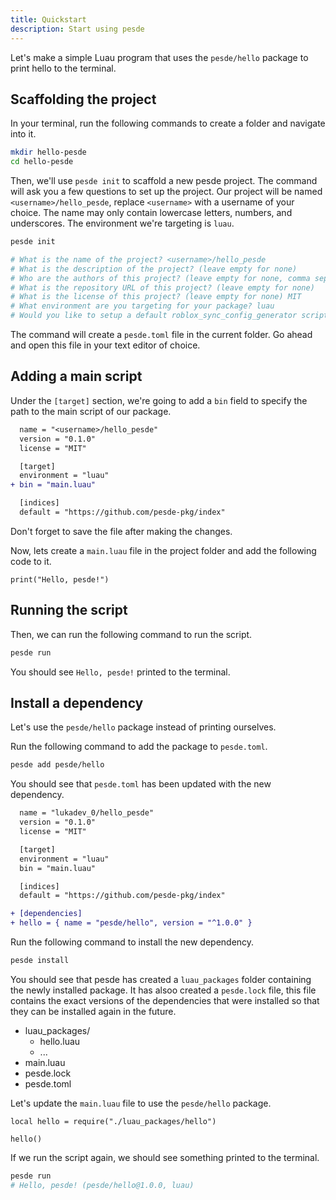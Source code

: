 ```yaml
---
title: Quickstart
description: Start using pesde
---
```



Let's make a simple Luau program that uses the `pesde/hello` package to print
hello to the terminal.

## Scaffolding the project

In your terminal, run the following commands to create a folder and navigate
into it.

```sh
mkdir hello-pesde
cd hello-pesde
```

Then, we'll use `pesde init` to scaffold a new pesde project. The command will
ask you a few questions to set up the project. Our project will be named
`<username>/hello_pesde`, replace `<username>` with a username of your choice.
The name may only contain lowercase letters, numbers, and underscores. The
environment we're targeting is `luau`.

```sh
pesde init

# What is the name of the project? <username>/hello_pesde
# What is the description of the project? (leave empty for none)
# Who are the authors of this project? (leave empty for none, comma separated)
# What is the repository URL of this project? (leave empty for none)
# What is the license of this project? (leave empty for none) MIT
# What environment are you targeting for your package? luau
# Would you like to setup a default roblox_sync_config_generator script? No
```

The command will create a `pesde.toml` file in the current folder. Go ahead
and open this file in your text editor of choice.

## Adding a main script

Under the `[target]` section, we're going to add a `bin` field to specify
the path to the main script of our package.

```diff lang="toml" title="pesde.toml"
  name = "<username>/hello_pesde"
  version = "0.1.0"
  license = "MIT"

  [target]
  environment = "luau"
+ bin = "main.luau"

  [indices]
  default = "https://github.com/pesde-pkg/index"
```

Don't forget to save the file after making the changes.

Now, lets create a `main.luau` file in the project folder and add the following
code to it.

```luau title="main.luau"
print("Hello, pesde!")
```

## Running the script

Then, we can run the following command to run the script.

```sh
pesde run
```

You should see `Hello, pesde!` printed to the terminal.

## Install a dependency

Let's use the `pesde/hello` package instead of printing ourselves.

Run the following command to add the package to `pesde.toml`.

```sh
pesde add pesde/hello
```

You should see that `pesde.toml` has been updated with the new dependency.

```diff lang="toml" title="pesde.toml"
  name = "lukadev_0/hello_pesde"
  version = "0.1.0"
  license = "MIT"

  [target]
  environment = "luau"
  bin = "main.luau"

  [indices]
  default = "https://github.com/pesde-pkg/index"

+ [dependencies]
+ hello = { name = "pesde/hello", version = "^1.0.0" }
```

Run the following command to install the new dependency.

```sh
pesde install
```

You should see that pesde has created a `luau_packages` folder containing the
newly installed package. It has alsoo created a `pesde.lock` file, this file
contains the exact versions of the dependencies that were installed so that
they can be installed again in the future.

<FileTree>

- luau_packages/
  - hello.luau
  - ...
- main.luau
- pesde.lock
- pesde.toml

</FileTree>

Let's update the `main.luau` file to use the `pesde/hello` package.

```luau title="main.luau"
local hello = require("./luau_packages/hello")

hello()
```

If we run the script again, we should see something printed to the terminal.

```sh
pesde run
# Hello, pesde! (pesde/hello@1.0.0, luau)
```
